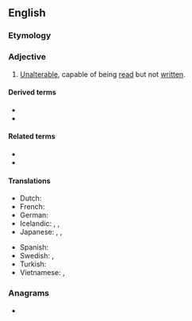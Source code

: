 ==English==
{{wikipedia}}

===Etymology===
{{compound|en|read|only}}

===Adjective===
{{en-adj|-}}

# {{lb|en|computing}} [[unalterable|Unalterable]], capable of being [[read]] but not [[written]].

====Derived terms====
* {{l|en|read-only access}}
* {{l|en|read-only memory}}

====Related terms====
* {{l|en|read-write}}
* {{l|en|write-only}}

====Translations====
{{trans-top|capable of being read but not written}}
* Dutch: {{t|nl|alleen-lezen}}
* French: {{t|fr|en lecture seule}}
* German: {{t|de|schreibgeschützt}}
* Icelandic: {{qualifier|reading}} {{t|is|les-}}, {{qualifier|write-protected}} {{t|is|ritvarinn|m}}, {{t|is|skrifvarinn|m}}
* Japanese: {{t|ja|読み込み専用|tr=yomikomi-sen'yō|sc=Jpan}}, {{t|ja|読み出し専用|tr=yomidashi-sen'yō|sc=Jpan}}, {{t|ja|読み取り専用|tr=yomitori-sen'yō|sc=Jpan}}
{{trans-mid}}
* Spanish: {{t|es|de solo lectura}}
* Swedish: {{t+|sv|skrivskyddad|c}}, {{t+|sv|skrivskyddat|n}}
* Turkish: {{t|tr|salt okunur}}
* Vietnamese: {{t|vi|chỉ-đọc}}, {{t|vi|chỉ đọc}}
{{trans-bottom}}

===Anagrams===
* {{anagrams|en|rondelay}}